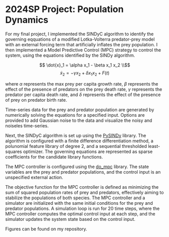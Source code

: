 # 2024SP Project: Population Dynamics

For my final project, I implemented the SINDyC algorithm to identify the governing eqquations of a modified Lotka-Volterra predator-prey model with an external forcing term that artificially inflates the prey population. I then implemented a Model Predictive Control (MPC) strategy to control the system, using the equations identified by the SINDy algorithm.

$$
\dot{x}_1 = \alpha x_1 - \beta x_1 x_2 \\$$ $$
\dot{x}_2 = -\gamma x_2 + \delta x_1 x_2 + F(t)
$$

where $\alpha$ represents the max prey per capita growth rate, $\beta$ represents the effect of the presence of predators on the prey death rate, $\gamma$ represents the predator per capita death rate, and $\delta$ represents the effect of the presence of prey on predator birth rate.

Time-series data for the prey and predator population are generated by numerically solving the equations for a specified input. Options are provided to add Gaussian noise to the data and visualize the noisy and noiseles time-series.

Next, the SINDyC algorithm is set up using the [PySINDy](https://pysindy.readthedocs.io/en/latest/) library. The algorithm is configured with a finite difference differentiation method, a polunomial feature library of degree 2, and a sequential thresholded least-squares optimizer. The governing equations are represented as sparse coefficients for the candidate library functions.

The MPC controller is configured using the [do_mpc](https://www.do-mpc.com/en/latest/) library. The state variables are the prey and predator populations, and the control input is an unspecified external action.

The objective function for the MPC controller is defined as minimizing the sum of squared population rates of prey and predators, effectively aiming to stabilize the populations of both species. The MPC controller and a simulator are initialized with the same initial conditions for the prey and predator populations. A simulation loop is run for 20 time steps, where the MPC controller computes the optimal control input at each step, and the simulator updates the system state based on the control input.

Figures can be found on my repository.